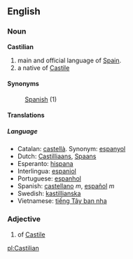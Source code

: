 ==English==
===Noun===
{{wikipedia}}
'''Castilian'''
# main and official language of [[w:Spain|Spain]].
#a native of [[Castile]]


====Synonyms====
:[[Spanish]] (1)


====Translations====
=====Language=====
*Catalan: [[castellà]]. Synonym: [[espanyol]]
*Dutch: [[Castilliaans]], [[Spaans]]
*Esperanto: [[hispana]]
*Interlingua: [[espaniol]]
*Portuguese: [[espanhol]]
*Spanish: [[castellano]] ''m'', [[español]] ''m''
*Swedish: [[kastillianska]]
*Vietnamese: [[tiếng Tây ban nha]]

===Adjective===
#of [[Castile]]

[[pl:Castilian]]